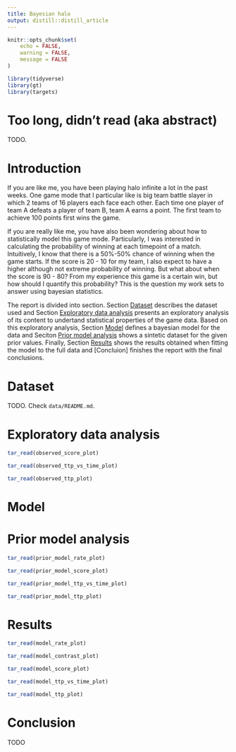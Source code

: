 ```yaml
---
title: Bayesian halo
output: distill::distill_article
---
```


```r
knitr::opts_chunk$set(
    echo = FALSE,
    warning = FALSE,
    message = FALSE
)
```

```r
library(tidyverse)
library(gt)
library(targets)
```

# Too long, didn't read (aka abstract)

TODO.

# Introduction

If you are like me, you have been playing halo infinite a lot in the past weeks. One game mode that I particular like is big team battle slayer in which 2 teams of 16 players each face each other. Each time one player of team A defeats a player of team B, team A earns a point. The first team to achieve 100 points first wins the game.

If you are really like me, you have also been wondering about how to statistically model this game mode. Particularly, I was interested in calculating the probability of winning at each timepoint of a match. Intuitively, I know that there is a 50%-50% chance of winning when the game starts. If the score is 20 - 10 for my team, I also expect to have a higher although not extreme probability of winning. But what about when the score is 90 - 80? From my experience this game is a certain win, but how should I quantify this probability? This is the question my work sets to answer using bayesian statistics.

The report is divided into section. Section [Dataset] describes the dataset used and Section [Exploratory data analysis] presents an exploratory analysis of its content to undertand statistical properties of the game data. Based on this exploratory analysis, Section [Model] defines a bayesian model for the data and Seciton [Prior model analysis] shows a sintetic dataset for the given prior values. Finally, Section [Results] shows the results obtained when fitting the model to the full data and [Concluion] finishes the report with the final conclusions.

# Dataset

TODO. Check `data/README.md`.

# Exploratory data analysis

```r
tar_read(observed_score_plot)
```

```r
tar_read(observed_ttp_vs_time_plot)
```

```r
tar_read(observed_ttp_plot)
```

# Model

\begin{align}
\text{mean rate of rates} &= \frac{\text{max score}}{2 / 3 \cdot \text{max duration}}
= \frac{100 \text{ points}}{10 \text{ minutes}} \\
\text{rate of rates} &= \frac{1}{\text{mean rate of rates}} \\
\\
\text{rate}^{\text{blue}} &\sim \text{Exponential}(\text{rate of rates}) \\
\text{rate}^{\text{red}} &\sim \text{Exponential}(\text{rate of rates}) \\
\\
\text{ttp}^{\text{blue}}_i &= \text{time}^{\text{blue}}_i - \text{time}^{\text{blue}}_{i-1} \\
\text{ttp}^{\text{red}}_i &= \text{time}^{\text{red}}_i - \text{time}^{\text{red}}_{i-1} \\
\\
\text{ttp}^{\text{blue}}_i &\sim \text{Exponential}(\text{rate}^{\text{blue}}) \\
\text{ttp}^{\text{red}}_i &\sim \text{Exponential}(\text{rate}^{\text{red}})
\end{align}

# Prior model analysis

```r
tar_read(prior_model_rate_plot)
```

```r
tar_read(prior_model_score_plot)
```

```r
tar_read(prior_model_ttp_vs_time_plot)
```

```r
tar_read(prior_model_ttp_plot)
```

# Results

```r
tar_read(model_rate_plot)
```

```r
tar_read(model_contrast_plot)
```

```r
tar_read(model_score_plot)
```

```r
tar_read(model_ttp_vs_time_plot)
```

```r
tar_read(model_ttp_plot)
```

# Conclusion

TODO
